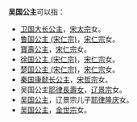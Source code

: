 '''吴国公主'''可以指：
*[[卫国大长公主|卫国大长公主]]，[[宋太宗|宋太宗]]女。
*[[鲁国公主_(宋仁宗)|鲁国公主 (宋仁宗)]]，[[宋仁宗|宋仁宗]]女。
*[[寶壽公主|寶壽公主]]，[[宋仁宗|宋仁宗]]女。
*[[徐国公主_(宋仁宗)|徐国公主 (宋仁宗)]]，[[宋仁宗|宋仁宗]]女。
*[[楚国公主_(宋仁宗)|楚国公主 (宋仁宗)]]，[[宋仁宗|宋仁宗]]女。
*[[秦国康懿长公主|秦国康懿长公主]]，[[宋哲宗|宋哲宗]]女。
*吴国公主[[耶律長壽女|耶律長壽女]]，[[辽景宗|辽景宗]]女。
*[[耶律隆庆#家庭|吴国公主]]，辽景宗儿子[[耶律隆庆|耶律隆庆]]女。
*[[金世宗#妻妾子女|吴国公主]]，[[金世宗|金世宗]]女。

{{Disambig|Cat=公主封号消歧义}}